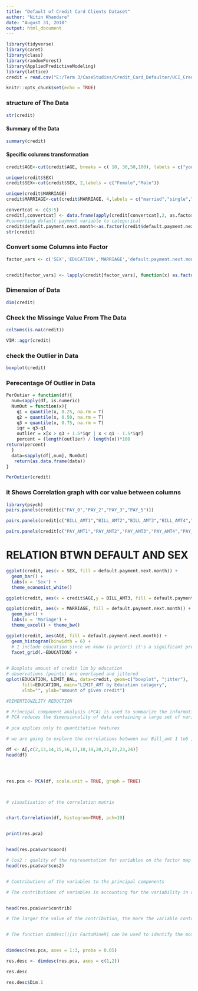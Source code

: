 ---
title: "Default of Credit Card Clients Dataset"
author: "Nitin Khandare"
date: "August 31, 2018"
output: html_document
---

```{r setup, include=FALSE}
library(tidyverse)
library(caret)
library(class)
library(randomForest)
library(AppliedPredictiveModeling)
library(lattice)
credit = read.csv("E:/Term 3/CaseStudies/Credit_Card_Defaulter/UCI_Credit_Card.csv")

knitr::opts_chunk$set(echo = TRUE)
```


### structure of The Data
```{r}
str(credit)
```

#### Summary of the Data
```{r}
summary(credit)
```

#### Specific columns transformation
```{r}

credit$AGE<-cut(credit$AGE, breaks = c( 10, 30,50,100), labels = c("young", "middle","senior"))

unique(credit$SEX)
credit$SEX<-cut(credit$SEX, 2,labels = c("Female","Male"))

unique(credit$MARRIAGE)
credit$MARRIAGE<-cut(credit$MARRIAGE, 4,labels = c("married","single","Devorce","other"))

convertcat <- c(3:5)
credit[,convertcat] <- data.frame(apply(credit[convertcat],2, as.factor))
#converting default paymnet variable to categorical
credit$default.payment.next.month<-as.factor(credit$default.payment.next.month)
str(credit)

```

### Convert some Columns into Factor  
```{r}
factor_vars <- c('SEX','EDUCATION','MARRIAGE','default.payment.next.month')


credit[factor_vars] <- lapply(credit[factor_vars], function(x) as.factor(x))
```

### Dimension of Data
```{r}
dim(credit)
```


### Check the Missinge Value From The Data
```{r}
colSums(is.na(credit))

VIM::aggr(credit)
```

### check the Outlier in Data
```{r}
boxplot(credit)
```

### Perecentage Of Outlier in Data
```{r}
PerOutier = function(df){
  num=sapply(df, is.numeric)
  NumOut = function(x){
    q1 = quantile(x, 0.25, na.rm = T)
    q2 = quantile(x, 0.50, na.rm = T)
    q3 = quantile(x, 0.75, na.rm = T)
    iqr = q3-q1
    outlier = x[x > q3 + 1.5*iqr | x < q1 - 1.5*iqr]
    percent = (length(outlier) / length(x))*100
return(percent)
  }
  data=sapply(df[,num], NumOut)
   return(as.data.frame(data))
}

PerOutier(credit)


```


### it Shows Correlation graph with cor value between columns
```{r}
library(psych)
pairs.panels(credit[c("PAY_0","PAY_2","PAY_3","PAY_5")])
```

```{r}
pairs.panels(credit[c("BILL_AMT1","BILL_AMT2","BILL_AMT3","BILL_AMT4","BILL_AMT5")])
```

```{r}
pairs.panels(credit[c("PAY_AMT1","PAY_AMT2","PAY_AMT3","PAY_AMT4","PAY_AMT5")])
```

# RELATION BTWN DEFAULT AND SEX
```{r}

ggplot(credit, aes(x = SEX, fill = default.payment.next.month)) +
  geom_bar() +
  labs(x = 'Sex') +
  theme_economist_white()

```

```{r}
ggplot(credit, aes(x = credit$AGE,y = BILL_AMT3, fill = default.payment.next.month)) + geom_bar(stat = "identity") + labs(x = credit$AGE) + theme_classic() + theme_dark()
```

```{r}
ggplot(credit, aes(x = MARRIAGE, fill = default.payment.next.month)) +
  geom_bar() +
  labs(x = 'Mariage') +
  theme_excel() + theme_bw()

```

```{r}
ggplot(credit, aes(AGE, fill = default.payment.next.month)) + 
  geom_histogram(binwidth = 6) + 
  # I include education since we know (a priori) it's a significant predictor
  facet_grid(.~EDUCATION) + 
  
```



```{r}

# Boxplots amount of credit lim by education 
# observations (points) are overlayed and jittered
qplot(EDUCATION, LIMIT_BAL, data=credit, geom=c("boxplot", "jitter"), 
      fill=EDUCATION, main="LIMIT_AMT by Education catagory",
      xlab="", ylab="amount of given credit")
```









```{r}
 
#DIMENTIONZLITY REDUCTION

# Principal component analysis (PCA) is used to summarize the information in a data set described by multiple variables.
# PCA reduces the dimensionality of data containing a large set of variables. This is achieved by transforming the initial variables into a new small set of variables without loosing the most important information in the original data set.
  
# pca applies only to quantitative features

# we are going to explore the correlations between our Bill_amt 1 to6 , pay_amt 1 to 6 and limit_bal

df <- A[,c(2,13,14,15,16,17,18,19,20,21,22,23,24)]
head(df)




res.pca <- PCA(df, scale.unit = TRUE, graph = TRUE)



# visualisation of the correlation matrix


chart.Correlation(df, histogram=TRUE, pch=19)


print(res.pca)


head(res.pca$var$coord)

# Cos2 : quality of the representation for variables on the factor map
head(res.pca$var$cos2)


# Contributions of the variables to the principal components

# The contributions of variables in accounting for the variability in a given principal component are (in percentage) : (variable.cos2 * 100) / (total cos2 of the component)


head(res.pca$var$contrib)

# The larger the value of the contribution, the more the variable contributes to the component.


# The function dimdesc()[in FactoMineR] can be used to identify the most correlated variables with a given principal component.


dimdesc(res.pca, axes = 1:3, proba = 0.05)

res.desc <- dimdesc(res.pca, axes = c(1,2))

res.desc

res.desc$Dim.1
```

